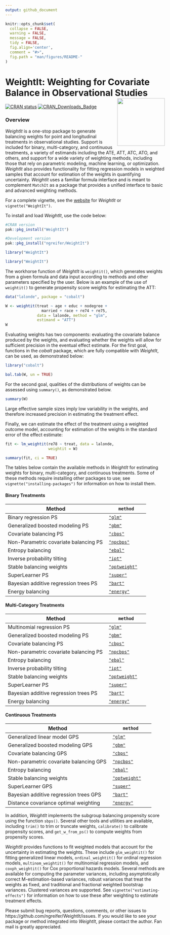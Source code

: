 ```yaml
---
output: github_document
---
```


<!-- README.md is generated from README.Rmd. Please edit that file -->

```r
knitr::opts_chunk$set(
  collapse = FALSE,
  warning = FALSE,
  message = FALSE,
  tidy = FALSE,
  fig.align='center',
  comment = "#>",
  fig.path = "man/figures/README-"
)
```
# WeightIt: Weighting for Covariate Balance in Observational Studies <img src="man/figures/logo.png" align="right" width="150"/>

[![CRAN status](https://www.r-pkg.org/badges/version/WeightIt?color=00622B)](https://CRAN.R-project.org/package=WeightIt)
[![CRAN_Downloads_Badge](https://cranlogs.r-pkg.org/badges/WeightIt?color=00622B)](https://cran.r-project.org/package=WeightIt)

### Overview

*WeightIt* is a one-stop package to generate balancing weights for point and longitudinal treatments in observational studies. Support is included for binary, multi-category, and continuous treatments, a variety of estimands including the ATE, ATT, ATC, ATO, and others, and support for a wide variety of weighting methods, including those that rely on parametric modeling, machine learning, or optimization. *WeightIt* also provides functionality for fitting regression models in weighted samples that account for estimation of the weights in quantifying uncertainty. *WeightIt* uses a familiar formula interface and is meant to complement `MatchIt` as a package that provides a unified interface to basic and advanced weighting methods.

For a complete vignette, see the [website](https://ngreifer.github.io/WeightIt/articles/WeightIt.html) for *WeightIt* or `vignette("WeightIt")`.

To install and load *WeightIt*, use the code below:

```r
#CRAN version
pak::pkg_install("WeightIt")

#Development version
pak::pkg_install("ngreifer/WeightIt")

library("WeightIt")
```
```r
library("WeightIt")
```

The workhorse function of *WeightIt* is `weightit()`, which generates weights from a given formula and data input according to methods and other parameters specified by the user. Below is an example of the use of `weightit()` to generate propensity score weights for estimating the ATT:

```r
data("lalonde", package = "cobalt")

W <- weightit(treat ~ age + educ + nodegree + 
                married + race + re74 + re75, 
              data = lalonde, method = "glm", 
              estimand = "ATT")
W
```

Evaluating weights has two components: evaluating the covariate balance produced by the weights, and evaluating whether the weights will allow for sufficient precision in the eventual effect estimate. For the first goal, functions in the *cobalt* package, which are fully compatible with *WeightIt*, can be used, as demonstrated below:

```r
library("cobalt")

bal.tab(W, un = TRUE)
```

For the second goal, qualities of the distributions of weights can be assessed using `summary()`, as demonstrated below.

```r
summary(W)
```

Large effective sample sizes imply low variability in the weights, and therefore increased precision in estimating the treatment effect.

Finally, we can estimate the effect of the treatment using a weighted outcome model, accounting for estimation of the weights in the standard error of the effect estimate:

```r
fit <- lm_weightit(re78 ~ treat, data = lalonde,
                   weightit = W)

summary(fit, ci = TRUE)
```

The tables below contain the available methods in *WeightIt* for estimating weights for binary, multi-category, and continuous treatments. Some of these methods require installing other packages to use; see `vignette("installing-packages")` for information on how to install them.
 
#### Binary Treatments

 Method               | `method`
 -------------------- | --------
 Binary regression PS | [`"glm"`](https://ngreifer.github.io/WeightIt/reference/method_glm.html)
 Generalized boosted modeling PS | [`"gbm"`](https://ngreifer.github.io/WeightIt/reference/method_gbm.html)
 Covariate balancing PS | [`"cbps"`](https://ngreifer.github.io/WeightIt/reference/method_cbps.html)
 Non-Parametric covariate balancing PS | [`"npcbps"`](https://ngreifer.github.io/WeightIt/reference/method_npcbps.html)
 Entropy balancing | [`"ebal"`](https://ngreifer.github.io/WeightIt/reference/method_ebal.html)
 Inverse probability tilting | [`"ipt"`](https://ngreifer.github.io/WeightIt/reference/method_ipt.html)
 Stable balancing weights | [`"optweight"`](https://ngreifer.github.io/WeightIt/reference/method_optweight.html)
 SuperLearner PS | [`"super"`](https://ngreifer.github.io/WeightIt/reference/method_super.html)
 Bayesian additive regression trees PS | [`"bart"`](https://ngreifer.github.io/WeightIt/reference/method_bart.html)
 Energy balancing | [`"energy"`](https://ngreifer.github.io/WeightIt/reference/method_energy.html)

#### Multi-Category Treatments
 
 Method               | `method`
 -------------------- | --------
 Multinomial regression PS | [`"glm"`](https://ngreifer.github.io/WeightIt/reference/method_glm.html)
 Generalized boosted modeling PS | [`"gbm"`](https://ngreifer.github.io/WeightIt/reference/method_gbm.html)
 Covariate balancing PS | [`"cbps"`](https://ngreifer.github.io/WeightIt/reference/method_cbps.html)
 Non-parametric covariate balancing PS | [`"npcbps"`](https://ngreifer.github.io/WeightIt/reference/method_npcbps.html)
 Entropy balancing | [`"ebal"`](https://ngreifer.github.io/WeightIt/reference/method_ebal.html)
 Inverse probability tilting | [`"ipt"`](https://ngreifer.github.io/WeightIt/reference/method_ipt.html)
 Stable balancing weights | [`"optweight"`](https://ngreifer.github.io/WeightIt/reference/method_optweight.html)
 SuperLearner PS | [`"super"`](https://ngreifer.github.io/WeightIt/reference/method_super.html)
 Bayesian additive regression trees PS | [`"bart"`](https://ngreifer.github.io/WeightIt/reference/method_bart.html)
 Energy balancing | [`"energy"`](https://ngreifer.github.io/WeightIt/reference/method_energy.html)
 
#### Continuous Treatments
 
 Method               | `method`
 -------------------- | --------
 Generalized linear model GPS | [`"glm"`](https://ngreifer.github.io/WeightIt/reference/method_glm.html)
 Generalized boosted modeling GPS | [`"gbm"`](https://ngreifer.github.io/WeightIt/reference/method_gbm.html)
 Covariate balancing GPS | [`"cbps"`](https://ngreifer.github.io/WeightIt/reference/method_cbps.html)
 Non-parametric covariate balancing GPS | [`"npcbps"`](https://ngreifer.github.io/WeightIt/reference/method_npcbps.html)
 Entropy balancing | [`"ebal"`](https://ngreifer.github.io/WeightIt/reference/method_ebal.html)
 Stable balancing weights | [`"optweight"`](https://ngreifer.github.io/WeightIt/reference/method_optweight.html)
 SuperLearner GPS | [`"super"`](https://ngreifer.github.io/WeightIt/reference/method_super.html)
 Bayesian additive regression trees GPS | [`"bart"`](https://ngreifer.github.io/WeightIt/reference/method_bart.html)
 Distance covariance optimal weighting | [`"energy"`](https://ngreifer.github.io/WeightIt/reference/method_energy.html)
 
In addition, *WeightIt* implements the subgroup balancing propensity score using the function `sbps()`. Several other tools and utilities are available, including `trim()` to trim or truncate weights, `calibrate()` to calibrate propensity scores, and `get_w_from_ps()` to compute weights from propensity scores.

*WeightIt* provides functions to fit weighted models that account for the uncertainty in estimating the weights. These include `glm_weightit()` for fitting generalized linear models, `ordinal_weightit()` for ordinal regression models, `multinom_weightit()` for multinomial regression models, and `coxph_weightit()` for Cox proportional hazards models. Several methods are available for computing the parameter variances, including asymptotically correct M-estimation-based variances, robust variances that treat the weights as fixed, and traditional and fractional weighted bootstrap variances. Clustered variances are supported. See `vignette("estimating-effects")` for information on how to use these after weighting to estimate treatment effects.

Please submit bug reports, questions, comments, or other issues to https://github.com/ngreifer/WeightIt/issues. If you would like to see your package or method integrated into *WeightIt*, please contact the author. Fan mail is greatly appreciated.